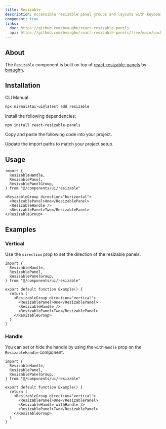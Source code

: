 ```yaml
---
title: Resizable
description: Accessible resizable panel groups and layouts with keyboard support.
component: true
links:
  doc: https://github.com/bvaughn/react-resizable-panels
  api: https://github.com/bvaughn/react-resizable-panels/tree/main/packages/react-resizable-panels
---
```


<ComponentPreview name="resizable-demo" />

## About

The `Resizable` component is built on top of [react-resizable-panels](https://github.com/bvaughn/react-resizable-panels) by [bvaughn](https://github.com/bvaughn).

## Installation

<Tabs defaultValue="cli">

<TabsList>
  <TabsTrigger value="cli">CLI</TabsTrigger>
  <TabsTrigger value="manual">Manual</TabsTrigger>
</TabsList>
<TabsContent value="cli">

```bash
npx nirmalatai-ui@latest add resizable
```

</TabsContent>

<TabsContent value="manual">

<Steps>

<Step>Install the following dependencies:</Step>

```bash
npm install react-resizable-panels
```

<Step>Copy and paste the following code into your project.</Step>

<ComponentSource name="resizable" />

<Step>Update the import paths to match your project setup.</Step>

</Steps>

</TabsContent>

</Tabs>

## Usage

```tsx
import {
  ResizableHandle,
  ResizablePanel,
  ResizablePanelGroup,
} from "@/components/ui/resizable"
```

```tsx
<ResizableGroup direction="horizontal">
  <ResizablePanel>One</ResizablePanel>
  <ResizableHandle />
  <ResizablePanel>Two</ResizablePanel>
</ResizableGroup>
```

## Examples

### Vertical

Use the `direction` prop to set the direction of the resizable panels.

<ComponentPreview name="resizable-vertical" />

```tsx showLineNumbers {9}
import {
  ResizableHandle,
  ResizablePanel,
  ResizablePanelGroup,
} from "@/components/ui/resizable"

export default function Example() {
  return (
    <ResizableGroup direction="vertical">
      <ResizablePanel>One</ResizablePanel>
      <ResizableHandle />
      <ResizablePanel>Two</ResizablePanel>
    </ResizableGroup>
  )
}
```

### Handle

You can set or hide the handle by using the `withHandle` prop on the `ResizableHandle` component.

<ComponentPreview name="resizable-handle" />

```tsx showLineNumbers {11}
import {
  ResizableHandle,
  ResizablePanel,
  ResizablePanelGroup,
} from "@/components/ui/resizable"

export default function Example() {
  return (
    <ResizableGroup direction="vertical">
      <ResizablePanel>One</ResizablePanel>
      <ResizableHandle withHandle />
      <ResizablePanel>Two</ResizablePanel>
    </ResizableGroup>
  )
}
```

